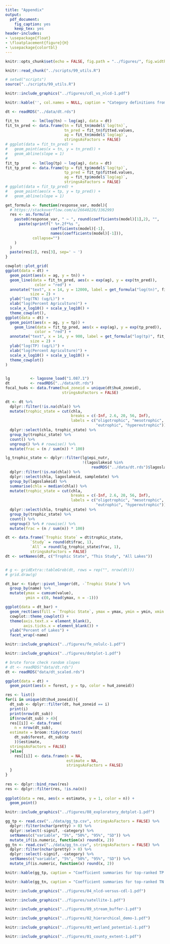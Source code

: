 ```yaml
---
title: "Appendix"
output:
  pdf_document:
    fig_caption: yes
    keep_tex: yes
header-includes: 
- \usepackage{float}
- \floatplacement{figure}{H}
- \usepackage{colortbl}
---
```


\def\figurename{Figure A}
\def\tablename{Table A}

\arrayrulecolor{white}
```r
knitr::opts_chunk$set(echo = FALSE, fig.path = "../figures/", fig.width = 5, fig.height = 5, dev = c("pdf"))
```

```r
knitr::read_chunk("../scripts/99_utils.R")
```

```r
# setwd("scripts")
source("../scripts/99_utils.R")
```

\pagebreak

```r
knitr::include_graphics("../figures/cdl_vs_nlcd-1.pdf")
```

\pagebreak

\begin{center}
\includegraphics[width=5in]{"../tables/02_cdl_key"}
\end{center}

```r
knitr::kable('', col.names = NULL, caption = "Category definitions from the 2010 CDL. See code supplement for listing of variables classified as 'ag'")
```

\pagebreak

<!-- ## Percent agriculture versus lake TP and TN -->

```r
dt <- readRDS("../data/dt.rds")

fit_tn      <- lm(log(tn) ~ log(ag), data = dt)
fit_tn_pred <- data.frame(tn = fit_tn$model$`log(tn)`,
                          tn_pred = fit_tn$fitted.values,
                          ag = fit_tn$model$`log(ag)`,
                          stringsAsFactors = FALSE)
# ggplot(data = fit_tn_pred) + 
#   geom_point(aes(x = tn, y = tn_pred)) +
#   geom_abline(slope = 1)
# 
fit_tp      <- lm(log(tp) ~ log(ag), data = dt)
fit_tp_pred <- data.frame(tp = fit_tp$model$`log(tp)`,
                          tp_pred = fit_tp$fitted.values,
                          ag = fit_tp$model$`log(ag)`,
                          stringsAsFactors = FALSE)
# ggplot(data = fit_tp_pred) + 
#   geom_point(aes(x = tp, y = tp_pred)) +
#   geom_abline(slope = 1)

get_formula <- function(response_var, model){
  # https://stackoverflow.com/a/26640226/3362993
  res <- as.formula(
    paste0(response_var, " ~ ", round(coefficients(model)[1],2), "", 
      paste(sprintf(" %+.2f*%s ", 
                    coefficients(model)[-1],  
                    names(coefficients(model)[-1])), 
            collapse="")
    )
  )
  paste(res[2], res[3], sep=' ~ ')
}

cowplot::plot_grid(
ggplot(data = dt) + 
  geom_point(aes(x = ag, y = tn)) + 
  geom_line(data = fit_tn_pred, aes(x = exp(ag), y = exp(tn_pred)), 
             color = "red") +
  annotate("text", x = 14, y = 12000, label = get_formula("log(tn)", fit_tn), 
           size = 2) +
  ylab("log(TN) (ug/L)") +
  xlab("log(Percent Agriculture)") +
  scale_x_log10() + scale_y_log10() +
  theme_cowplot(), 
ggplot(data = dt) + 
  geom_point(aes(x = ag, y = tp)) + 
    geom_line(data = fit_tp_pred, aes(x = exp(ag), y = exp(tp_pred)), 
             color = "red") +
  annotate("text", x = 14, y = 900, label = get_formula("log(tp)", fit_tp), 
           size = 2) +
  ylab("log(TP) (ug/L)") +
  xlab("log(Percent Agriculture)") +
  scale_x_log10() + scale_y_log10() +
  theme_cowplot()
)
 
```

\pagebreak

<!-- ## Response variable maps -->

<!-- Some obvious data availability differences in New York and Wisconsin. Wisconsin has quite a bit fewer TN measurements. -->

<!-- ```{r maps, fig.cap = "Quantile map of lake nutrients.", warning=FALSE, echo = FALSE, eval=TRUE} -->
<!-- knitr::include_graphics("../figures/tptn_maps-1.pdf") -->
<!-- ``` -->

<!-- ## Trophic state -->

<!-- Over 35 percent of our study lakes were eutrophic to hypereutrophic. -->

```r
lg         <- lagosne_load("1.087.1")
dt         <- readRDS("../data/dt.rds")
focal_hu4s <- data.frame(hu4_zoneid = unique(dt$hu4_zoneid), 
                         stringsAsFactors = FALSE)

dt <- dt %>%
  dplyr::filter(!is.na(chla)) %>%
  mutate(trophic_state = cut(chla, 
                             breaks = c(-Inf, 2.6, 20, 56, Inf), 
                             labels = c("oligotrophic", "mesotrophic", 
                                        "eutrophic", "hypereutrophic"))) %>%
  dplyr::select(chla, trophic_state) %>%
  group_by(trophic_state) %>%
  count() %>%
  ungroup() %>% # rowwise() %>%
  mutate(frac = (n / sum(n)) * 100)

lg_trophic_state <- dplyr::filter(lg$epi_nutr, 
                                  !(lagoslakeid %in%
                                      readRDS("../data/dt.rds")$lagoslakeid)) %>%
  dplyr::filter(!is.na(chla)) %>%
  dplyr::select(chla, lagoslakeid, sampledate) %>%
  group_by(lagoslakeid) %>%
  summarise(chla = median(chla)) %>%
  mutate(trophic_state = cut(chla, 
                             breaks = c(-Inf, 2.6, 20, 56, Inf), 
                             labels = c("oligotrophic", "mesotrophic", 
                                        "eutrophic", "hypereutrophic"))) %>%
  dplyr::select(chla, trophic_state) %>%
  group_by(trophic_state) %>%
  count() %>%
  ungroup() %>% # rowwise() %>%
  mutate(frac = (n / sum(n)) * 100)

dt <- data.frame(`Trophic State` = dt$trophic_state, 
           `Study` = round(dt$frac, 1), 
           `All` = round(lg_trophic_state$frac, 1), 
           stringsAsFactors = FALSE)
dt <- setNames(dt, c("Trophic State", "This Study", "All Lakes"))


# g <- gridExtra::tableGrob(dt, rows = rep("", nrow(dt)))
# grid.draw(g)
```

```r

dt_bar <- tidyr::pivot_longer(dt, -`Trophic State`) %>%
  group_by(name) %>%
  mutate(ymax = cumsum(value),           
         ymin = c(0, head(ymax, n = -1)))

ggplot(data = dt_bar) +
  geom_rect(aes(fill = `Trophic State`, ymax = ymax, ymin = ymin, xmin = 3, xmax = 4)) +
  cowplot::theme_cowplot() +
  theme(axis.text.x = element_blank(), 
        axis.ticks.x = element_blank()) +
  ylab("Percent of Lakes") +
  facet_wrap(~name) 

```

<!-- \pagebreak -->

\pagebreak

<!-- ## Model results when land-use predictors are excluded -->

```r
knitr::include_graphics("../figures/fe_nolulc-1.pdf")
```

\pagebreak

<!-- ## Bivariate relationships among predictors and lake nutrients -->

<!-- We examined bivariate relationships between lake nutrient concentrations and predictors to determine, at least to first-approximation, the likely drivers of lake nutrients (Figure 2).  -->
<!-- We found large differences between the drivers of lake phosphorus and lake nitrogen concentrations.  -->
<!-- For example, max depth and baseflow had a much larger effect on P than N. Pearson’s correlation coefficients for these relationships were XX and YY respectively.  -->
<!-- In contrast, watershed land-use corn cover, fertilizer inputs, and riparian buffer configuration appear to have a larger effect on N than P Pearson’s correlation coefficients for these relationships were XX, YY, and ZZ respectively.  -->

```r
knitr::include_graphics("../figures/dotplot-1.pdf")
```

\pagebreak

```r
# brute force check random slopes
# dt <- readRDS("data/dt.rds")
dt <- readRDS("data/dt_scaled.rds")

ggplot(data = dt) +
  geom_point(aes(x = forest, y = tp, color = hu4_zoneid))

res <- list()
for(i in unique(dt$hu4_zoneid)){
  dt_sub <- dplyr::filter(dt, hu4_zoneid == i)
  print(i)
  print(nrow(dt_sub))
  if(nrow(dt_sub) > 4){
  res[[i]] <- data.frame(
    n = nrow(dt_sub), 
  estimate = broom::tidy(cor.test(
    dt_sub$forest, dt_sub$tp
    ))$estimate, 
  stringsAsFactors = FALSE)
  }else{
    res[[i]] <- data.frame(n = NA, 
                           estimate = NA,
                           stringsAsFactors = FALSE)
  }
}
  
res <- dplyr::bind_rows(res)
res <- dplyr::filter(res, !is.na(n))
  
ggplot(data = res, aes(x = estimate, y = 1, color = n)) +
  geom_point()
```

\pagebreak

<!-- ## Correlations among predictor variables -->

<!-- There is clearly a cluster of related predictor variables that includes most nutrient input, Ag land-use, and buffer configuration measures. -->

```r
knitr::include_graphics("../figures/08_exploratory_dotplot-1.pdf")
```

```r
gg_tp <- read.csv("../data/gg_tp.csv", stringsAsFactors = FALSE) %>%
  dplyr::filter(nchar(pretty) > 0) %>%
  dplyr::select(-signif, -category) %>%
  setNames(c("variable", "5%", "50%", "95%", "SD")) %>%
  mutate_if(is.numeric, function(x) round(x, 2))
gg_tn <- read.csv("../data/gg_tn.csv", stringsAsFactors = FALSE) %>%
  dplyr::filter(nchar(pretty) > 0) %>%
  dplyr::select(-signif, -category) %>%
  setNames(c("variable", "5%", "50%", "95%", "SD")) %>%
  mutate_if(is.numeric, function(x) round(x, 2))

knitr::kable(gg_tp, caption = "Coefficient summaries for top-ranked TP model.")

knitr::kable(gg_tn, caption = "Coefficient summaries for top-ranked TN model.")

```

<!-- \pagebreak -->

<!-- ## The Cropland Data Layer -->

<!-- The National land cover database (NLCD) is more typically used in macroecology studies. In our paper, we wanted to go beyond the coarse categories in the NLCD and test relationships with individual crops. The Cropland Data Layer (CDL) is a product that allowed us to do this. Because the CDL is more granular that the NLCD we could not directly compare them. Instead, we aggregated all the CDL categories associated with agriculture (also pasture) and compared these values for each watershed with the corresponding NLCD estimates. -->

```r
knitr::include_graphics("../figures/04_nlcd-versus-cdl-1.pdf")
```

<!-- ## Demo of watersheds and buffer configuration -->

<!-- Here are two lakes each with the same percent Ag in their watersheds (red outlines). However, the lake on the left (Lake Carleton) has a riparian buffer (teal outlines) with a much higher percentage of Ag relative to the lake on the right (Argyle Lake). -->

```r
knitr::include_graphics("../figures/satellite-1.pdf")
```

```r
knitr::include_graphics("../figures/09_stream_buffer-1.pdf")
```

```r
knitr::include_graphics("../figures/02_hierarchical_demo-1.pdf")
```

```r
knitr::include_graphics("../figures/03_wetland_potential-1.pdf")
```

```r
knitr::include_graphics("../figures/01_county_extent-1.pdf")
```